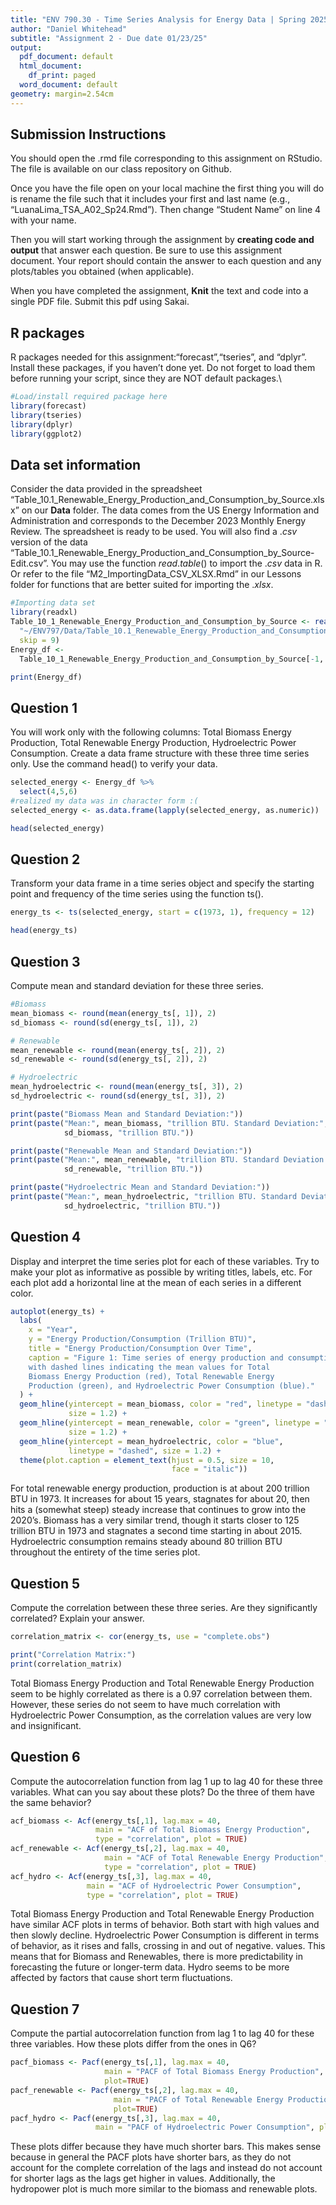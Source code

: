 ```yaml
---
title: "ENV 790.30 - Time Series Analysis for Energy Data | Spring 2025"
author: "Daniel Whitehead"
subtitle: "Assignment 2 - Due date 01/23/25"
output:
  pdf_document: default
  html_document:
    df_print: paged
  word_document: default
geometry: margin=2.54cm
---
```


## Submission Instructions

You should open the .rmd file corresponding to this assignment on RStudio. The file is available on our class repository on Github.   

Once you have the file open on your local machine the first thing you will do is rename the file such that it includes your first and last name (e.g., "LuanaLima_TSA_A02_Sp24.Rmd"). Then change "Student Name" on line 4 with your name. 

Then you will start working through the assignment by  **creating code and output** that answer each question. Be sure to use this assignment document. Your report should contain the answer to each question and any plots/tables you obtained (when applicable).

When you have completed the assignment, **Knit** the text and code into a single PDF file. Submit this pdf using Sakai. 

## R packages

R packages needed for this assignment:"forecast","tseries", and "dplyr". Install these packages, if you haven't done yet. Do not forget to load them before running your script, since they are NOT default packages.\\

```r
#Load/install required package here
library(forecast)
library(tseries)
library(dplyr)
library(ggplot2)
```


## Data set information  

Consider the data provided in the spreadsheet "Table_10.1_Renewable_Energy_Production_and_Consumption_by_Source.xlsx" on our 
**Data** folder. The data comes from the US Energy Information and 
Administration and corresponds to the December 2023 Monthly Energy Review. 
The spreadsheet is ready to be used. You will also find a $.csv$ version of the 
data "Table_10.1_Renewable_Energy_Production_and_Consumption_by_Source-Edit.csv". 
You may use the function $read.table()$ to import the $.csv$ data in R. Or refer
to the file "M2_ImportingData_CSV_XLSX.Rmd" in our Lessons folder for functions 
that are better suited for importing the $.xlsx$.

```r
#Importing data set
library(readxl)
Table_10_1_Renewable_Energy_Production_and_Consumption_by_Source <- read_excel(
  "~/ENV797/Data/Table_10.1_Renewable_Energy_Production_and_Consumption_by_Source.xlsx", 
  skip = 9)
Energy_df <- 
  Table_10_1_Renewable_Energy_Production_and_Consumption_by_Source[-1, ]

print(Energy_df)
```


## Question 1
You will work only with the following columns: Total Biomass Energy Production, 
Total Renewable Energy Production, Hydroelectric Power Consumption. Create a 
data frame structure with these three time series only. Use the command head() 
to verify your data.

```r

selected_energy <- Energy_df %>%
  select(4,5,6)
#realized my data was in character form :(
selected_energy <- as.data.frame(lapply(selected_energy, as.numeric))

head(selected_energy)
```


## Question 2
Transform your data frame in a time series object and specify the starting 
point and frequency of the time series using the function ts().

```r
energy_ts <- ts(selected_energy, start = c(1973, 1), frequency = 12)

head(energy_ts)
```


## Question 3
Compute mean and standard deviation for these three series.

```r
#Biomass
mean_biomass <- round(mean(energy_ts[, 1]), 2)
sd_biomass <- round(sd(energy_ts[, 1]), 2)

# Renewable 
mean_renewable <- round(mean(energy_ts[, 2]), 2)
sd_renewable <- round(sd(energy_ts[, 2]), 2)

# Hydroelectric 
mean_hydroelectric <- round(mean(energy_ts[, 3]), 2)
sd_hydroelectric <- round(sd(energy_ts[, 3]), 2)

print(paste("Biomass Mean and Standard Deviation:"))
print(paste("Mean:", mean_biomass, "trillion BTU. Standard Deviation:", 
            sd_biomass, "trillion BTU."))

print(paste("Renewable Mean and Standard Deviation:"))
print(paste("Mean:", mean_renewable, "trillion BTU. Standard Deviation:", 
            sd_renewable, "trillion BTU."))

print(paste("Hydroelectric Mean and Standard Deviation:"))
print(paste("Mean:", mean_hydroelectric, "trillion BTU. Standard Deviation:", 
            sd_hydroelectric, "trillion BTU."))

```


## Question 4
Display and interpret the time series plot for each of these variables. Try to 
make your plot as informative as possible by writing titles, labels, etc. For 
each plot add a horizontal line at the mean of each series in a different color.


```r

autoplot(energy_ts) +
  labs(
    x = "Year",  
    y = "Energy Production/Consumption (Trillion BTU)", 
    title = "Energy Production/Consumption Over Time", 
    caption = "Figure 1: Time series of energy production and consumption, 
    with dashed lines indicating the mean values for Total 
    Biomass Energy Production (red), Total Renewable Energy 
    Production (green), and Hydroelectric Power Consumption (blue)."  
  ) +
  geom_hline(yintercept = mean_biomass, color = "red", linetype = "dashed", 
             size = 1.2) +
  geom_hline(yintercept = mean_renewable, color = "green", linetype = "dashed", 
             size = 1.2) +
  geom_hline(yintercept = mean_hydroelectric, color = "blue", 
             linetype = "dashed", size = 1.2) +
  theme(plot.caption = element_text(hjust = 0.5, size = 10, 
                                    face = "italic")) 

```
For total renewable energy production, production is at about 200 trillion BTU 
in 1973. It increases for about 15 years, stagnates for about 20, then hits a 
(somewhat steep) steady increase that continues to grow into the 2020's. Biomass 
has a very similar trend, though it starts closer to 125 trillion BTU in 1973 
and stagnates a second time starting in about 2015. Hydroelectric consumption 
remains steady abound 80 trillion BTU throughout the entirety of the time series 
plot.



## Question 5
Compute the correlation between these three series. Are they significantly
correlated? Explain your answer.

```r

correlation_matrix <- cor(energy_ts, use = "complete.obs")

print("Correlation Matrix:")
print(correlation_matrix)

```
Total Biomass Energy Production and Total Renewable Energy Production seem to be
highly correlated as there is a 0.97 correlation between them. However, these 
series do not seem to have much correlation with Hydroelectric Power 
Consumption, as the correlation values are very low and insignificant.



## Question 6
Compute the autocorrelation function from lag 1 up to lag 40 for these three variables. What can you say about these plots? Do the three of them have the same behavior?

```r

acf_biomass <- Acf(energy_ts[,1], lag.max = 40, 
                   main = "ACF of Total Biomass Energy Production", 
                   type = "correlation", plot = TRUE)
acf_renewable <- Acf(energy_ts[,2], lag.max = 40, 
                     main = "ACF of Total Renewable Energy Production",
                     type = "correlation", plot = TRUE)
acf_hydro <- Acf(energy_ts[,3], lag.max = 40, 
                 main = "ACF of Hydroelectric Power Consumption", 
                 type = "correlation", plot = TRUE)
```
Total Biomass Energy Production and Total Renewable Energy Production have 
similar ACF plots in terms of behavior. Both start with high values and then 
slowly decline. Hydroelectric Power Consumption is different in terms of 
behavior, as it rises and falls, crossing in and out of negative. values. This
means that for Biomass and Renewables, there is more predictability in 
forecasting the future or longer-term data. Hydro seems to be more affected by 
factors that cause short term fluctuations.




## Question 7
Compute the partial autocorrelation function from lag 1 to lag 40 for these 
three variables. How these plots differ from the ones in Q6?

```r
pacf_biomass <- Pacf(energy_ts[,1], lag.max = 40, 
                     main = "PACF of Total Biomass Energy Production", 
                     plot=TRUE)
pacf_renewable <- Pacf(energy_ts[,2], lag.max = 40, 
                       main = "PACF of Total Renewable Energy Production", 
                       plot=TRUE)
pacf_hydro <- Pacf(energy_ts[,3], lag.max = 40, 
                   main = "PACF of Hydroelectric Power Consumption", plot=TRUE)
```
These plots differ because they have much shorter bars. This makes sense because
in general the PACF plots have shorter bars, as they do not account for the 
complete correlation of the lags and instead do not account for shorter lags as 
the lags get higher in values. Additionally, the hydropower plot is much more 
similar to the biomass and renewable plots.


